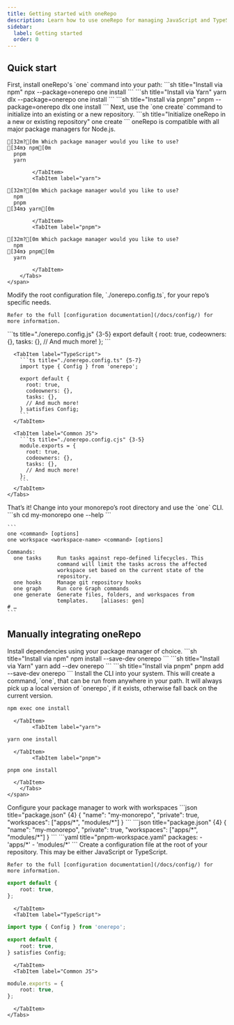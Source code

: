 ```yaml
---
title: Getting started with oneRepo
description: Learn how to use oneRepo for managing JavaScript and TypeScript monorepos.
sidebar:
  label: Getting started
  order: 0
---
```



## Quick start

<Instructions>
<InstructionStep title="Install the CLI">
  <span slot="content">First, install oneRepo's `one` command into your path:</span>
  <span slot="terminal">
    <Tabs group="pkgmanager">
      <TabItem label="npm">
        ```sh title="Install via npm"
        npx --package=onerepo one install
        ```
      </TabItem>
      <TabItem label="yarn">
        ```sh title="Install via Yarn"
        yarn dlx --package=onerepo one install
        ```
      </TabItem>
      <TabItem label="pnpm">
        ```sh title="Install via pnpm"
        pnpm --package=onerepo dlx one install
        ```
      </TabItem>
    </Tabs>
  </span>
</InstructionStep>

<InstructionStep title="Create your oneRepo">
  <span slot="content">
    Next, use the `one create` command to initialize into an existing or a new repository.
  </span>

  <span slot="terminal">
    ```sh title="Initialize oneRepo in a new or existing repository"
    one create
    ```
  </span>
</InstructionStep>

<InstructionStep title="Bring your own Package Manager">
	<span slot="content">oneRepo is compatible with all major package managers for Node.js.</span>
	<span slot="terminal">
		<Tabs group="pkgmanager">
			<TabItem label="npm">

```ansi title="Choose your own package manager"
[32m?[0m Which package manager would you like to use?
[34m❯ npm[0m
  pnpm
  yarn
```

    		</TabItem>
    		<TabItem label="yarn">

```ansi title="Choose your own package manager"
[32m?[0m Which package manager would you like to use?
  npm
  pnpm
[34m❯ yarn[0m
```

    		</TabItem>
    		<TabItem label="pnpm">

```ansi title="Choose your own package manager"
[32m?[0m Which package manager would you like to use?
  npm
[34m❯ pnpm[0m
  yarn
```

    		</TabItem>
    	</Tabs>
    </span>

</InstructionStep>

<InstructionStep title="Configure your repo">
  <span slot="content">
    Modify the root configuration file, `./onerepo.config.ts`, for your repo’s specific needs.

    Refer to the full [configuration documentation](/docs/config/) for more information.

  </span>
  <span slot="terminal">
    <Tabs group="jsflavor">
      <TabItem label="ES Module">
        ```ts title="./onerepo.config.js" {3-5}
        export default {
          root: true,
          codeowners: {},
          tasks: {},
          // And much more!
        };
        ```
      </TabItem>

      <TabItem label="TypeScript">
        ```ts title="./onerepo.config.ts" {5-7}
        import type { Config } from 'onerepo';

        export default {
          root: true,
          codeowners: {},
          tasks: {},
          // And much more!
        } satisfies Config;
        ```
      </TabItem>

      <TabItem label="Common JS">
        ```ts title="./onerepo.config.cjs" {3-5}
        module.exports = {
          root: true,
          codeowners: {},
          tasks: {},
          // And much more!
        };
        ```
      </TabItem>
    </Tabs>

  </span>
</InstructionStep>

<InstructionStep title="Ready to go!">
  <span slot="content">
    That’s it! Change into your monorepo’s root directory and use the `one` CLI.
  </span>
  <span slot="terminal">
    ```sh
    cd my-monorepo
    one --help
    ```

    ```
    one <command> [options]
    one workspace <workspace-name> <command> [options]

    Commands:
      one tasks     Run tasks against repo-defined lifecycles. This
                    command will limit the tasks across the affected
                    workspace set based on the current state of the
                    repository.
      one hooks     Manage git repository hooks
      one graph     Run core Graph commands
      one generate  Generate files, folders, and workspaces from
                    templates.    [aliases: gen]
    # …
    ```

  </span>
</InstructionStep>
</Instructions>

## Manually integrating oneRepo

<Instructions>
<InstructionStep title="Install dependencies">
  <span slot="content">
    Install dependencies using your package manager of choice.
  </span>
  <span slot="terminal">
    <Tabs group="pkgmanager">
      <TabItem label="npm">
        ```sh title="Install via npm"
        npm install --save-dev onerepo
        ```
      </TabItem>
      <TabItem label="yarn">
        ```sh title="Install via Yarn"
        yarn add --dev onerepo
        ```
      </TabItem>
      <TabItem label="pnpm">
        ```sh title="Install via pnpm"
        pnpm add --save-dev onerepo
        ```
      </TabItem>
    </Tabs>
  </span>
</InstructionStep>

<InstructionStep title="Install the CLI">
	<span slot="content">
		Install the CLI into your system. This will create a command, `one`, that can be run from anywhere in your path. It
		will always pick up a local version of `onerepo`, if it exists, otherwise fall back on the current version.
	</span>
	<span slot="terminal">
		<Tabs group="pkgmanager">
			<TabItem label="npm">

```sh title="Install via npm"
npm exec one install
```

      </TabItem>
    		<TabItem label="yarn">

```sh title="Install via Yarn"
yarn one install
```

      </TabItem>
    		<TabItem label="pnpm">

```sh title="Install via pnpm"
pnpm one install
```

      </TabItem>
    	</Tabs>
    </span>

</InstructionStep>

<InstructionStep title="Configure workspaces">
  <span slot="content">
    Configure your package manager to work with workspaces
  </span>
  <span slot="terminal">
    <Tabs group="pkgmanager">
      <TabItem label="npm">
        ```json title="package.json" {4}
        {
          "name": "my-monorepo",
          "private": true,
          "workspaces": ["apps/*", "modules/*"]
        }
        ```
      </TabItem>
      <TabItem label="yarn">
        ```json title="package.json" {4}
        {
          "name": "my-monorepo",
          "private": true,
          "workspaces": ["apps/*", "modules/*"]
        }
        ```
      </TabItem>
      <TabItem label="pnpm">
        ```yaml title="pnpm-workspace.yaml"
        packages:
          - 'apps/*'
          - 'modules/*'
        ```
      </TabItem>
    </Tabs>
  </span>
</InstructionStep>

<InstructionStep title="Configure">
  <span slot="content">
    Create a configuration file at the root of your repository. This may be either JavaScript or TypeScript.

    Refer to the full [configuration documentation](/docs/config/) for more information.

  </span>
  <span slot="terminal">
    <Tabs group="jsflavor">
      <TabItem label="ES Module">

```ts title="./onerepo.config.js"
export default {
	root: true,
};
```

      </TabItem>
      <TabItem label="TypeScript">

```ts title="./onerepo.config.ts"
import type { Config } from 'onerepo';

export default {
	root: true,
} satisfies Config;
```

      </TabItem>
      <TabItem label="Common JS">

```ts title="./onerepo.config.cjs"
module.exports = {
	root: true,
};
```

      </TabItem>
    </Tabs>

  </span>
</InstructionStep>
</Instructions>
